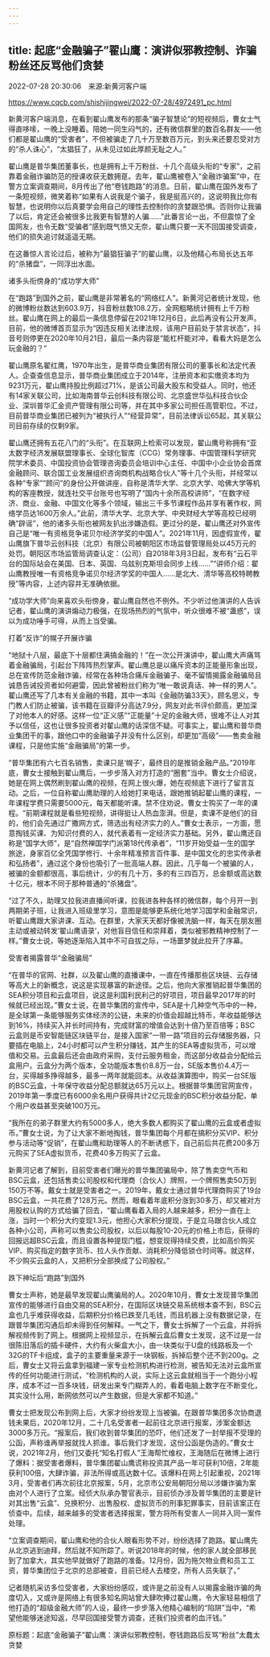 ```yaml
---
---
---
```

title: 起底“金融骗子”翟山鹰：演讲似邪教控制、诈骗粉丝还反骂他们贪婪
---

2022-07-28 20:30:06　来源:新黄河客户端

https://www.cqcb.com/shishijingwei/2022-07-28/4972491_pc.html

新黄河客户端消息，在看到翟山鹰发布的那条“骗子智慧论”的短视频后，曹女士气得直哆嗦，一晚上没睡着。陪她一同生闷气的，还有微信群里的数百名群友——他们都是翟山鹰的“受害者”，不但被骗走了几十万至数百万元，到头来还要忍受对方的“杀人诛心”，“太猖狂了，从未见过如此厚颜无耻之人。”

翟山鹰是普华集团董事长，也是拥有上千万粉丝、十几个高级头衔的“专家”，之前靠着金融诈骗防范的授课收获无数拥趸。去年，翟山鹰被卷入“金融诈骗案”中，在警方立案调查期间，8月传出了他“卷钱跑路”的消息。日前，翟山鹰在国外发布了一条短视频，微笑着称“如果有人说我是个骗子，我是挺高兴的，这说明我比你有智慧，也说明你以后真要学会用自己的理性去控制你的贪婪跟恐惧。否则你让我骗了以后，肯定还会被很多比我更有智慧的人骗……”此番言论一出，不但震惊了全国网友，也令无数“受骗者”感到既气愤又无奈，翟山鹰只要一天不回国接受调查，他们的损失追讨就遥遥无期。

在这番惊人言论过后，被称为”最猖狂骗子”的翟山鹰，以及他精心布局长达五年的“杀猪盘”，一同浮出水面。

诸多头衔傍身的“成功学大师”

在“跑路”到国外之前，翟山鹰是非常著名的“网络红人”。新黄河记者统计发现，他的微博粉丝数达到603.9万，抖音粉丝数108.2万，全网粗略统计拥有上千万粉丝。翟山鹰在网上的最后一条信息停留在2021年12月6日，此后再没有公开发声。目前，他的微博首页显示为“因违反相关法律法规，该用户目前处于禁言状态”，抖音号则停更在2020年10月21日，最后一条内容是“能杠杆能对冲，看看大妈是怎么玩金融的？”

翟山鹰原名翟红鹰，1970年出生，是普华商业集团有限公司的董事长和法定代表人。企查查信息显示，普华商业集团成立于2014年，注册资本和实缴资本均为9231万元，翟山鹰持股比例超过71%，是该公司最大股东和受益人。同时，他还有14家关联公司，比如海南普华云创科技有限公司、北京盛世华弘科技合伙企业、深圳普华汇金资产管理有限公司等，并在其中多家公司担任高管职位。不过，目前普华商业集团已被列为“被执行人”“经营异常”，目前法律诉讼65起，其关联公司目前存续的仅剩9家。

翟山鹰还拥有五花八门的“头衔”。在互联网上检索可以发现，翟山鹰号称拥有“亚太数字经济发展联盟理事长、全球化智库（CCG）常务理事、中国管理科学研究院学术委员、中国投资协会管理咨询委员会培训中心主任、中国中小企业协会首席金融顾问、联合国工业发展组织咨询商机构战略合伙人”等十几个头衔，并经常以各种“专家”“顾问”的身份公开做讲座，自称是清华大学、北京大学、哈佛大学等机构的客座教授，就连社交平台账号也写明了“国内十余所高校讲师”，“在数字经济、商业、金融、中国文化等多个领域，输出三千多节课程作品并享有著作权，网络学员达1600万余人。”此前，清华大学、北京大学、中央财经大学等高校已经明确“辟谣”，他的诸多头衔也被网友扒出涉嫌造假。更过分的是，翟山鹰还对外宣传自己是“唯一有资格竞争诺贝尔经济学奖的中国人”。2021年11月，因虚假宣传，翟山鹰旗下普华云创科技（北京）有限公司被朝阳区市场监督管理局处以45万元的处罚。朝阳区市场监管局调查认定：（公司）自2018年3月3日起，发布有“云石平台的国际站会在美国、日本、英国、乌兹别克斯坦会同步上线……”“讲师介绍：翟山鹰教授唯一有资格竞争诺贝尔经济学奖的中国人……是北大、清华等高校特聘教授”等内容，上述内容并无准确依据。

“成功学大师”向来喜欢头衔傍身，翟山鹰自然也不例外。不少听过他演讲的人告诉记者，翟山鹰的演讲煽动力极强，在现场热烈的气氛中，听众很难不被“蛊惑”，误以为成功唾手可得，从而上当受骗。

打着“反诈”的幌子开展诈骗

“地狱十八层，最底下十层都住满搞金融的！”在一次公开演讲中，翟山鹰大声痛骂着金融骗局，引起台下阵阵热烈掌声。翟山鹰总是以痛斥资本的正能量形象出现，总在宣传防范金融诈骗，经常在各种场合痛斥金融骗子、毫不留情揭露金融骗局且诚恳告诫投资者如何避雷，因此曾被粉丝们称为“唯一敢说真话、神一样的男人”。翟山鹰还写了几本有关金融的书籍，其中一本叫《金融防骗33天》，顾名思义，专门教人们防止被骗，该书籍在豆瓣评分高达7.9分，网友对此书评价颇高，更加深了对他本人的好感。这样一位“正义感”“正能量”十足的金融大师，很难不让人对其予以信任，这也让很多投资者对翟山鹰的话深信不疑。可事实上，翟山鹰和普华商业集团干的事，跟他口中的金融骗子并没有什么区别，却更加“高级”——售卖金融课程，只是他实施“金融骗局”的第一步。

“普华集团有六七百名销售，卖课只是‘幌子’，最终目的是推销金融产品。”2019年底，曹女士接触到翟山鹰后，一步步落入对方打造的“圈套”当中。曹女士介绍说，她是在网上偶然刷到翟山鹰的视频，在网上很火爆，她在视频底下进行了留言互动。之后，一位自称翟山鹰助理的人给她打来电话，跟她推销起翟山鹰的课程，一年课程学费只需要5000元，每天都能听课。禁不住劝说，曹女士购买了一年的课程。“前期课程就是看些短视频，讲得挺让人热血澎湃。但是，卖课不是他们的目的，他们会先通过广撒网方式，筛选出有经济实力的人。”曹女士表示，一方面，愿意掏钱买课、为知识付费的人，就代表着有一定经济实力基础。另外，翟山鹰还自称是“国学大师”，是“自然禅国学门派第18代传承者”，“11岁开始受益一生的国学旅途，身家百亿全凭国学修行、十余年精准预言百件事、是中国文化的忠实传承者和弘扬者”，通过这个身份也吸引了一批高端人群。因此，几乎每一个被骗的人，被骗的金额都很高，事后统计，少的有几十万，多的有三四百万，总金额或高达数十亿元，根本不同于那种普通的“杀猪盘”。

“过了不久，助理又拉我进直播间听课，拉我进各种各样的微信群，每个月开一到两期弟子班，让我进入班级里学习，意图是能够更系统化地学习国学和金融常识，听翟山鹰跟大家讲课、互动。在群里，大家天天都好像被洗脑一样，每天在朋友圈主动或被动转发‘翟山鹰语录’，对他盲目信任和崇拜着，类似被邪教精神控制了一样。”曹女士说，等她逐渐陷入其中不可自拔之际，一场噩梦就此拉开了序幕。

受害者揭露普华“金融骗局”

“在普华的官网、社群，以及翟山鹰的直播课中，一直在传播那些区块链、云存储等高大上的新概念，说这是实现暴富的新途径。之后，他向大家推销起普华集团的SEA积分项目和云盒项目，说这是利国利民利己的好项目，项目最早2017年的时候就已经出现。”曹女士说，在普华集团的宣传中，SEA是十几种空气币中的一种，是全球第一条能够服务实体经济的公链，未来的价值会超越比特币，年收益能够达到16%，持续买入并长时间持有，完成财富的增值会达到十倍乃至百倍等；BSC云盒则是币安智能链区块链平台，是接入国家“一带一路”项目的云存储服务器，只要插在电脑上，24小时都可以产生积分赚钱，其产生的SEA等虚拟货币，可以增值和交易。云盒最后还会由政府采购，支付云服务租金，而这部分收益会分配给云盒用户。云盒分为两个版本，全功能版本售价8.8万一台，SE版本售价4.4万一台，买得越多挣得越多，最多一两年就能回本。从收益演算图中，购买一台SE版的BSC云盒，十年保守收益分配总额就达65万元以上。根据普华集团官网宣传，2019年第一季度已有6000余名用户获得共计2亿元现金的BSC积分收益分配，单个用户收益甚至突破100万元。

“我所在的弟子群里大约有5000多人，绝大多数人都购买了翟山鹰的云盒或者虚拟币。”曹女士说，为了让大家不断地掏钱，普华集团每个月都在搞积分买VIP、积分参与活动等“促销”，在翟山鹰和助理等人的不断诱惑下，自己前后共花费200多万元购买了SEA虚拟货币，花费40多万购买了云盒。

新黄河记者了解到，目前受害者们曝光的普华集团骗局中，除了售卖空气币和BSC云盒，还包括售卖公司股权和代理商（合伙人）牌照，一个牌照售卖50万到150万不等。戴女士就是受害者之一。2019年，戴女士通过普华代理商购买了19台BSC云盒，一共花费了128万元。然而，眼看着年底积分涨到30多万，却又被对方用股权认购的方式给骗了回去，“翟山鹰看着入局的人越来越多，积分一直在上涨，当时一个积分大约变现1.3元，他担心大家积分提现，于是立马跟合伙人成立各种小公司，声称可以售卖公司股权，以后以每股10-20元的价格上市后，获得的回报远超BSC云盒，而且设置各种提现门槛，想变现得持续交费，比如高价购买VIP、购买指定的数字货币、拉人头作贡献、消耗积分降低锁仓时间等。就这样，不少购买云盒的人，又把积分全部换成了公司股权。”

跌下神坛后“跑路”到国外

曹女士声称，她是最早发现翟山鹰骗局的人。2020年10月，曹女士发现普华集团宣传的能够进行自由交易的SEA积分，在国际区块链交易系统根本查不到，BSC云盒也几乎难获得收益，后期积分价格已跌至几毛钱，而且机器上没有数据记录，在跟普华集团沟通后却未得到任何解释。一气之下，曹女士拆解了一个云盒，并将拆解视频传到了网上。根据网上视频显示，在拆解云盒后曹女士发现，这不过是一台很陈旧落后的插卡硬件，大约有火柴盒大小，由一块类似于U盘的线路板及一个32G的TF卡组成，盒子的主要重量来源于一块钢板，拆掉后整个还不到200g。之后，曹女士又将云盒拿到福建一家专业检测机构进行检测，被告知无法对云盒所宣传的任何功能进行测试，“检测机构的人说，实际上这云盒就相当于一个跑分小程序，成本不过一百多块钱，研发出来专门糊弄人的，看着电脑上数字在不断变化，其实没什么用，断网依然可以产生数据，但是大家都不知道。”

曹女士把发现公布到网上后，大家才纷纷发现上当被骗。在跟普华集团多次协商退钱未果后，2020年12月，二十几名受害者一起前往北京进行报案，涉案金额达3000多万元。“报案后，我们收到普华集团的恐吓，他们还发了一封举报不受理的公函，声称谁再举报就找人抓谁。事后我们才发现，这份公函是伪造的。”曹女士说，2021年2月，他们又委托“知名打假人”王海帮忙维权，王海随后在微博上进行了爆料：据受害者爆料，普华集团翟山鹰谎称投资其产品一年可获利10倍，2年能获利100倍，大肆诈骗，非法所得或高达数十亿。该爆料在网上引起重视，2021年3月，受害者们再次前往北京报案，5月，北京市公安局朝阳分局以涉嫌诈骗为案由对个人进行了立案。经侦大队承办警官表示，目前侦办涉及普华集团的主要是针对其出售“云盒”、兑换积分、出售股权、虚拟货币的刑事犯罪事实，目前该案正在侦查中。后续，越来越多的受害者选择报案，警方将所有受害人一同并入同一案件处理。

“立案调查期间，翟山鹰和他的合伙人眼看形势不对，纷纷选择了跑路。翟山鹰先从北京逃到迪拜，然后就不知所踪了。听说2018年的时候，他的家人就全部移民到了加拿大，其实他早就做好了跑路的准备。12月份，因为拖欠物业费和员工工资，普华集团位于北京的总部被查，目前已经人去楼空，所有人员失联了。”

记者随机采访多位受害者，大家纷纷感叹，或许是之前没有人以揭露金融诈骗的角度切入，又或许是网络上有很多知名网站曾大肆吹捧过翟山鹰，令大家轻易相信了他打造的“超级金融大师”的人设，最终一步步落入他精心编制的“陷阱”当中，“希望他能够迷途知返，尽早回国接受警方调查，还我们投资者的血汗钱。”

原标题：起底“金融骗子”翟山鹰：演讲似邪教控制，卷钱跑路后反骂“粉丝”太蠢太贪婪